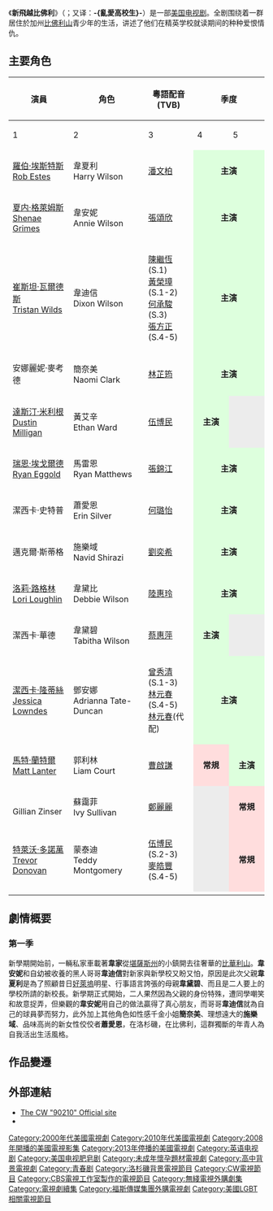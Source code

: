{{noteTA
|T=zh-cn:新飞跃比佛利; zh-tw:新飛越比佛利; zh-hk:90210
|1=zh-cn:新飞跃比佛利; zh-tw:新飛越比佛利; zh-hk:90210
|2=zh-cn:贝弗利山; zh-tw:比佛利山; zh-hk:比華利山
|3=zh-cn:贝弗利; zh-tw:比佛利; zh-hk:比華利
|4=zh-cn:好莱坞; zh-tw:好萊塢; zh-hk:荷里活
}}
{{About|2008年开播电视剧|1990年-2000年播出的电视剧|飛越比佛利}}
{{Infobox television
| show_name=新飞跃比弗利
| show_name_2=-{亂愛高校生}-
|original_name         = {{lang|en|''-{90210}-''}}
| image=[[Image:90210_(logo).svg|150px]]
| caption=
| developer=[[Rob_Thomas_(writer)|Rob Thomas]]<br />[[Gabe_Sachs|Gabe Sachs]]<br />[[Jeff_Judah|Jeff Judah]]
| format={{le|青春電視劇|Teen drama}}
| picture_format=[[1080i|1080i]] ([[HDTV|HDTV]])
| runtime=42分钟
| starring=<!--- Per Guidelines; Please list in original credit order followed by order in which they joined the show.  ---> [[Rob_Estes|Rob Estes]]<br>[[Shenae_Grimes|Shenae Grimes]]<br>[[Tristan_Wilds|Tristan Wilds]]<br>[[AnnaLynne_McCord|AnnaLynne McCord]]<br>[[Dustin_Milligan|Dustin Milligan]]<br> [[Ryan_Eggold|Ryan Eggold]]<br>[[Jessica_Stroup|Jessica Stroup]]<br> [[Michael_Steger|Michael Steger]]<br>[[Lori_Loughlin|Lori Loughlin]]<br>[[Jessica_Walter|Jessica Walter]]<br>[[Jessica_Lowndes|Jessica Lowndes]]<br>[[馬特·蘭特爾|馬特·蘭特爾]]<br>[[Trevor_Donovan|Trevor Donovan]]<br>[[Gillian_Zinser|Gillian Zinser]]
| composer=[[Liz_Phair|Liz Phair]]<br />Marc Dauer<br />Evan Frankfort
| location={{USA}}[[Beverly_Hills,_California|Beverly Hills, California]]
| country={{USA}}
| language=[[英语|英语]]
| executive_producer=[[Gabe_Sachs|Gabe Sachs]] and [[Jeff_Judah|Jeff Judah]] <small>(Season 1)</small><br />[[Rebecca_Rand_Kirshner|Rebecca Sinclair]] <small>(Season 1-3)</small><br />Patti Carr and Lara Olsen <small>(Season 4)</small>
| network=[[CW电视台|CW电视台]]
| first_run ={{USA}}
| first_aired={{Start date|2008|9|2}}
| last_aired={{End date|2013|5|13}}
| num_seasons=5
| num_episodes=114
| list_episodes=List of 90210 episodes
<!--NOTE: THE FACTUAL CHRONOLOGY IS AS FOLLOWS. PER WIKIPEDIA:NO ORIGINAL RESEARCH, PLEASE DO NOT ALTER IT VIA A "RELATED" SECTION. --->
| preceded_by=''[[飞越比佛利|飞越比佛利]]''<br />''[[Melrose_Place_(1992_TV_series)|Melrose Place]]''<br />''[[Models_Inc.|Models Inc.]]''
| followed_by=''[[新飞越情海|新飞越情海]]''
| website=https://web.archive.org/web/20081203133744/http://www.cwtv.com/shows/90210
| imdb_id = 1225901
| tv_com_id = 75487
|台灣名稱 = 亂愛高校生（Channel V）<br/>新飛越比佛利（Star World）
|港澳名稱 = 90210|中國大陸名稱 = 新飞跃比佛利}}

《'''新飛越比佛利'''》（{{lang-en|''-{90210}-''}}；又译：'''-{亂愛高校生}-'''）是一部[[美国|美国]][[电视剧|电视剧]]。全剧围绕着一群居住於加州[[比佛利山|比佛利山]]青少年的生活，讲述了他们在精英学校就读期间的种种爱恨情仇。

==主要角色==
{| class="wikitable sortable" style="width:60%;" 
|-
! rowspan="2"| 演員
! rowspan="2"| 角色
! rowspan="2"| 粵語配音<br>(TVB)
! colspan="5" class="unsortable"| 季度
! rowspan="2"| 演出<br>集數
|-
! style="width:7%;" | 1
! style="width:7%;" | 2
! style="width:7%;" | 3
! style="width:7%;" | 4
! style="width:7%;" | 5
|-
| [[羅伯·埃斯特斯|羅伯·埃斯特斯]]<br>[[羅伯·埃斯特斯|Rob Estes]]
| 韋夏利<br>Harry Wilson
| [[潘文柏|潘文柏]]
| colspan="2" style="background:#dfd; text-align:center;"| '''主演'''
| colspan="3" style="background: #ececec; color: grey; vertical-align: middle; text-align: center; " class="table-na"|
| 43
|-
| [[夏内·格萊姆斯|夏内·格萊姆斯]]<br>[[夏内·格莱姆斯|Shenae Grimes]]
| 韋安妮<br>Annie Wilson
| [[張頌欣|張頌欣]]
| colspan="5" style="background:#dfd; text-align:center;"| '''主演'''
| 114
|-
| [[崔斯坦·瓦爾德斯|崔斯坦·瓦爾德斯]]<br>[[崔斯坦·瓦尔德斯|Tristan Wilds]]
| 韋迪信<br>Dixon Wilson
| [[陳繼恆|陳繼恆]](S.1)<br>[[黃榮璋|黃榮璋]](S.1-2)<br>[[何承駿|何承駿]](S.3)<br>[[張方正|張方正]](S.4-5)
| colspan="5" style="background:#dfd; text-align:center;"| '''主演'''
| 114
|-
| 安娜麗妮·麥考德<br>{{link-en|AnnaLynne McCord|AnnaLynne McCord}}
| 簡奈美<br>Naomi Clark
| [[林芷筠|林芷筠]]
| colspan="5" style="background:#dfd; text-align:center;"| '''主演'''
| 114
|-
| [[達斯汀·米利根|達斯汀·米利根]]<br>[[達斯汀·米利根|Dustin Milligan]]
| 黃艾辛<br>Ethan Ward
| [[伍博民|伍博民]]
| colspan="1" style="background:#dfd; text-align:center;"| '''主演'''
| colspan="4" style="background: #ececec; color: grey; vertical-align: middle; text-align: center; " class="table-na"|
| 24
|-
| [[瑞恩·埃戈爾德|瑞恩·埃戈爾德]]<br>[[瑞恩·埃戈爾德|Ryan Eggold]]
| 馬雷恩<br>Ryan Matthews
| [[張錦江|張錦江]]
| colspan="3" style="background:#dfd; text-align:center;"| '''主演'''
| colspan="2" style="background: #ececec; color: grey; vertical-align: middle; text-align: center; " class="table-na"|
| 44
|-
| 潔西卡·史特普<br>{{link-en|Jessica Stroup|Jessica Stroup}}
| 蕭愛恩<br>Erin Silver
| [[何璐怡|何璐怡]]
| colspan="5" style="background:#dfd; text-align:center;"| '''主演'''
| 114
|-
| 邁克爾·斯蒂格<br>{{link-en|Michael Steger|Michael Steger}}
| 施樂域<br>Navid Shirazi
| [[劉奕希|劉奕希]]
| colspan="5" style="background:#dfd; text-align:center;"| '''主演'''
| 94
|-
| [[洛莉·路格林|洛莉·路格林]]<br>[[洛莉·路格林|Lori Loughlin]]
| 韋黛比<br>Debbie Wilson
| [[陸惠玲|陸惠玲]]
| colspan="3" style="background:#dfd; text-align:center;"| '''主演'''
| colspan="1" style="background: #ececec; color: grey; vertical-align: middle; text-align: center; " class="table-na"|
| colspan="1" style="background: #ddccf2; text-align: center;"|'''客串'''
| 60
|-
| 潔西卡·華德<br>{{link-en|Jessica Walter|Jessica Walter}}
| 韋黛碧<br>Tabitha Wilson
| [[蔡惠萍|蔡惠萍]]
| colspan="1" style="background:#dfd; text-align:center;"| '''主演'''
| colspan="4" style="background: #ececec; color: grey; vertical-align: middle; text-align: center; " class="table-na"|
| 11
|-
| [[潔西卡·隆蒂絲|潔西卡·隆蒂絲]]<br>[[潔西卡·隆蒂絲|Jessica Lowndes]]
| 鄧安娜<br>Adrianna Tate-Duncan
| [[曾秀清|曾秀清]](S.1-3)<br>[[林元春|林元春]](S.4-5)<br>[[林元春|林元春]](代配)
| colspan="5" style="background:#dfd; text-align:center;"| '''主演'''
| 113
|-
| [[馬特·蘭特爾|馬特·蘭特爾]]<br>[[馬特·蘭特爾|Matt Lanter]]
| 郭利林<br>Liam Court
| [[曹啟謙|曹啟謙]]
| colspan="1" style="background:#fdd; text-align:center;"| '''常規'''
| colspan="4" style="background:#dfd; text-align:center;"| '''主演'''
| 98
|-
| <br>Gillian Zinser
| 蘇靄菲<br>Ivy Sullivan
| [[鄭麗麗|鄭麗麗]]
| colspan="1" style="background: #ececec; color: grey; vertical-align: middle; text-align: center; " class="table-na"|
| colspan="1" style="background:#fdd; text-align:center;"| '''常規'''
| colspan="2" style="background:#dfd; text-align:center;"| '''主演'''
| colspan="1" style="background: #ececec; color: grey; vertical-align: middle; text-align: center; " class="table-na"|
| 57
|-
| [[特萊沃·多諾萬|特萊沃·多諾萬]]<br>[[特萊沃·多諾萬|Trevor Donovan]]
| 蒙泰迪<br>Teddy Montgomery
| [[伍博民|伍博民]](S.2-3)<br>[[麥皓豐|麥皓豐]](S.4-5)
| colspan="1" style="background: #ececec; color: grey; vertical-align: middle; text-align: center; " class="table-na"|
| colspan="1" style="background:#fdd; text-align:center;"| '''常規'''
| colspan="1" style="background:#dfd; text-align:center;"| '''主演'''
| colspan="2" style="background:#fdd; text-align:center;"| '''常規'''
| 53
|-
|}

==劇情概要==
===第一季===
新學期開始前，一輛私家車載著'''韋家'''從[[堪薩斯州|堪薩斯州]]的小鎮開去往奢華的[[比華利山|比華利山]]。'''韋安妮'''和自幼被收養的黑人哥哥'''韋迪信'''對新家與新學校又盼又怕，原因是此次父親'''韋夏利'''是為了照顧昔日[[好萊塢|好萊塢]]明星、行事語言誇張的母親'''韋黛碧'''、而且是二人要上的學校所請的新校長。新學期正式開始，二人果然因為父親的身份特殊，遭同學嘲笑和故意捉弄，但樂觀的'''韋安妮'''用自己的做法贏得了真心朋友，而哥哥'''韋迪信'''就為自己的球員夢而努力，此外加上其他角色如性感千金小姐'''簡奈美'''、理想遠大的'''施樂域'''、品味高尚的新女性佼佼者'''蕭愛恩'''，在洛杉磯，在比佛利，這群獨斷的年青人為自我活出生活風格。

== 作品變遷 ==
{{電視節目的變遷
|電視台 = {{flagicon|Hong Kong}}香港 [[J2|J2]]
|播放檔次 = 星期六 22:30 - 23:15
|節目名稱 = 90210（第一季）<br />（2009.8.15 - 2010.1.30）
|上一節目 = [[花邊教主_(電視劇)|花邊教主]]（第二季）<br />（2009.2.21 - 2009.8.8）
|下一節目 = 折翼天使<br />（2010.2.6）
|2電視台 = {{flagicon|Hong Kong}}香港 [[J2|J2]]
|2播放檔次 = 星期六 22:30 - 23:15
|2節目名稱 = 90210（第二季）<br />（2010.8.14 - 2011.1.22）
|2上一節目 = 花邊教主（第三季）<br />（2010.2.20 - 2010.8.7）
|2下一節目 = 公主‧僕人<br />（2011.1.29）
|3電視台 = {{flagicon|Hong Kong}}香港 [[J2|J2]]
|3播放檔次 = 星期六 22:35-23:30
|3節目名稱 = 90210（第三季）<br />（2011.7.23 - 2012.1.7）
|3上一節目 = 花邊教主（第四季）<br />（2011.2.19 - 2011.7.16）
|3下一節目 = 花邊教主（第五季）<br />（2012.2.25 - 2012.7.21）
|4電視台 = {{flagicon|Hong Kong}}香港 [[J2|J2]]
|4播放檔次 = 星期六 22:35-23:30
|4節目名稱 = 90210（第四季）<br />（2012.8.25 - 2013.2.23）
|4上一節目 = [[超劇場版_Keroro軍曹_5_誕生！究極Keroro奇蹟的時空之島！！|Keroro軍曹大電影5：反轉復活島]]<br />（2012.8.18）<small>（22:55-00:30）</small>
|4下一節目 = 花邊教主（第六季）<br />（2013.3.2 - 2013.5.11）
|5電視台 = {{flagicon|Hong Kong}}香港 [[J2|J2]]
|5播放檔次 = 星期六 22:35-23:30
|5節目名稱 = 90210（第五季）<br />（2013.5.18 - 2013.10.26）
|5上一節目 = 花邊教主（第六季）<br />（2013.3.2 - 2013.5.11）
|5下一節目 = [[身後事_身後情|身後事 身後情]]<br/>（2013.11.2）<br/>（23:00-24:00）<hr/>[[打工吧!魔王大人|打工吧!魔王大人]]<br/>（2013.11.9 - 2014.2.15）<br/>（23:00-23:30）<hr/>[[爆漫王。|爆漫III]]<br/>（2013.11.9 - 2013.11.16）<br/>（23:30-24:00）<br/>時段改動
}}

==外部連結==
<references/>
{{commons|:Category:90210 (television programme)|90210}}
* [https://web.archive.org/web/20081203133744/http://www.cwtv.com/shows/90210 The CW "90210" Official site]
* {{imdb title|id=1225901|title=90210}}

{{CW电视节目}}

{{DEFAULTSORT:90210}}
[[Category:2000年代美國電視劇|Category:2000年代美國電視劇]]
[[Category:2010年代美國電視劇|Category:2010年代美國電視劇]]
[[Category:2008年開播的美國電視影集|Category:2008年開播的美國電視影集]]
[[Category:2013年停播的美國電視劇|Category:2013年停播的美國電視劇]]
[[Category:英语电视剧|Category:英语电视剧]]
[[Category:美国电视肥皂剧|Category:美国电视肥皂剧]]
[[Category:未成年懷孕題材電視劇|Category:未成年懷孕題材電視劇]]
[[Category:高中背景電視劇|Category:高中背景電視劇]]
[[Category:青春剧|Category:青春剧]]
[[Category:洛杉磯背景電視節目|Category:洛杉磯背景電視節目]]
[[Category:CW電視節目|Category:CW電視節目]]
[[Category:CBS電視工作室製作的電視節目|Category:CBS電視工作室製作的電視節目]]
[[Category:無綫電視外購劇集|Category:無綫電視外購劇集]]
[[Category:電視劇續集|Category:電視劇續集]]
[[Category:福斯傳媒集團外購電視劇|Category:福斯傳媒集團外購電視劇]]
[[Category:美國LGBT相關電視節目|Category:美國LGBT相關電視節目]]